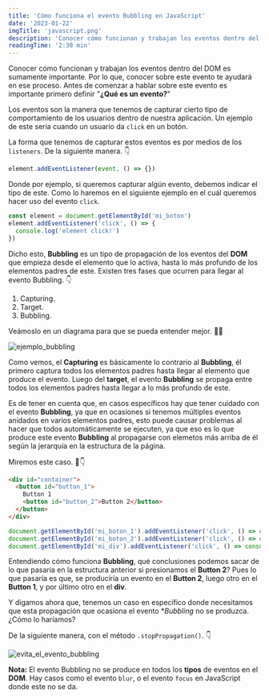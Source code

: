 ```yaml
---
title: 'Cómo funciona el evento Bubbling en JavaScript'
date: '2023-01-22'
imgTitle: 'javascript.png'
description: 'Conocer cómo funcionan y trabajan los eventos dentro del DOM es sumamente importante. Por lo que, conocer sobre este evento te ayudará en ese proceso.⚡'
readingTime: '2:30 min'
---
```


Conocer cómo funcionan y trabajan los eventos dentro del DOM es sumamente importante. Por lo que, conocer sobre este evento te ayudará en ese proceso.
Antes de comenzar a hablar sobre este evento es importante primero definir "**¿Qué es un evento?**"

Los eventos son la manera que tenemos de capturar cierto tipo de comportamiento de los usuarios dentro de nuestra aplicación. Un ejemplo de este sería
cuando un usuario da `click` en un botón.

La forma que tenemos de capturar estos eventos es por medios de los `listeners`. De la siguiente manera. 👇

```js
element.addEventListener(event, () => {})
```

Donde por ejemplo, si queremos capturar algún evento, debemos indicar el tipo de este. Como lo haremos en el siguiente ejemplo en el cuál
queremos hacer uso del evento `click`.

```js
const element = document.getElementById('mi_boton')
element.addEventListener('click', () => {
  console.log('element click!')
})
```

Dicho esto, **Bubbling** es un tipo de propagación de los eventos del **DOM** que empieza desde el elemento que lo activa, hasta lo más profundo de los elementos padres de este. 
Existen tres fases que ocurren para llegar al evento Bubbling. 👇

1. Capturing.
2. Target.
3. Bubbling.

Veámoslo en un diagrama para que se pueda entender mejor. 👨‍🏫

![ejemplo_bubbling](/img/posts/como_funciona_el_evento_bubbling_en_JavaScript/estructura.png)

Como vemos, el **Capturing** es básicamente lo contrario al **Bubbling**, él primero captura todos los elementos padres hasta llegar al elemento que produce el evento. 
Luego del **target**, el evento **Bubbling** se propaga entre todos los elementos padres hasta llegar a lo más profundo de este.

Es de tener en cuenta que, en casos específicos hay que tener cuidado con el evento **Bubbling**, ya que en ocasiones si tenemos múltiples eventos anidados
en varios elementos padres, esto puede causar problemas al hacer que todos automáticamente se ejecuten, ya que eso es lo que produce este evento **Bubbling** al propagarse
con elemetos más arriba de él según la jerarquía en la estructura de la página.

Miremos este caso. 👀👇

```html
<div id="container">
  <button id="button_1">
    Button 1
    <button id="button_2">Button 2</button>
  </button>
</div>
```

```js
document.getElementById('mi_boton_1').addEventListener('click', () => console.log('boton 1 clicado!'))
document.getElementById('mi_boton_2').addEventListener('click', () => console.log('boton 2 clicado!'))
document.getElementById('mi_div').addEventListener('click', () => console.log('div clicado!'))
```

Entendiendo cómo funciona **Bubbling**, qué conclusiones podemos sacar de lo que pasaría en la estructura anterior si presionamos el **Button 2**?
Pues lo que pasaría es que, se produciría un evento en el **Button 2**, luego otro en el **Button 1**, y por último otro en el **div**.

Y digamos ahora que, tenemos un caso en específico donde necesitamos que esta propagación que ocasiona el evento **Bubbling* no se produzca. ¿Cómo lo haríamos?

De la siguiente manera, con el método `.stopPropagation()`. 👇

![evita_el_evento_bubbling](/img/posts/como_funciona_el_evento_bubbling_en_JavaScript/code.png)

**Nota:** El evento Bubbling no se produce en todos los **tipos** de eventos en el **DOM**. Hay casos como el evento `blur`, o el evento `focus` en JavaScript 
donde este no se da.